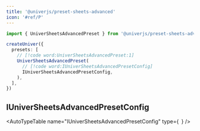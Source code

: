 ```yaml
---
title: '@univerjs/preset-sheets-advanced'
icon: '#ref/P'
---
```


```typescript
import { UniverSheetsAdvancedPreset } from '@univerjs/preset-sheets-advanced'

createUniver({
  presets: [
    // [!code word:UniverSheetsAdvancedPreset:1]
    UniverSheetsAdvancedPreset(
      // [!code word:IUniverSheetsAdvancedPresetConfig]
      IUniverSheetsAdvancedPresetConfig,
    ),
  ],
})
```

## IUniverSheetsAdvancedPresetConfig

<AutoTypeTable
  name="IUniverSheetsAdvancedPresetConfig"
  type={`
  `}
/>
